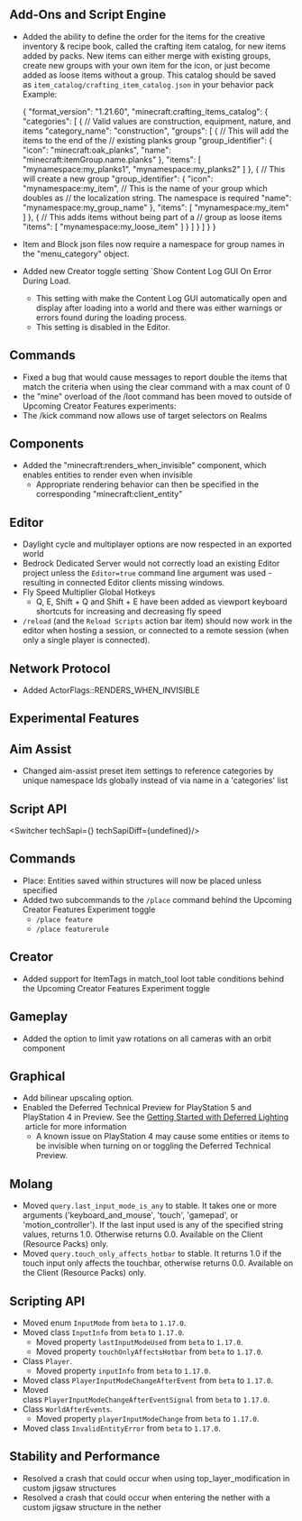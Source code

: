 



## Add-Ons and Script Engine

-   Added the ability to define the order for the items for the creative inventory & recipe book, called the crafting item catalog, for new items added by packs. New items can either merge with existing groups, create new groups with your own item for the icon, or just become added as loose items without a group. This catalog should be saved as `item_catalog/crafting_item_catalog.json` in your behavior pack  
    Example:

    \{
       "format_version": "1.21.60",
       "minecraft:crafting_items_catalog": \{
          "categories": [
             \{
                // Valid values are construction, equipment, nature, and items
                "category_name": "construction",
                "groups": [
                   \{
                      // This will add the items to the end of the
                      // existing planks group
                      "group_identifier": \{
                         "icon": "minecraft:oak_planks",
                         "name": "minecraft:itemGroup.name.planks"
                      \},
                      "items": [
                         "mynamespace:my_planks1",
                         "mynamespace:my_planks2"
                      ]
                   \},
                   \{
                      // This will create a new group
                      "group_identifier": \{
                         "icon": "mynamespace:my_item",
                         // This is the name of your group which doubles as
                         // the localization string. The namespace is required
                         "name": "mynamespace:my_group_name"
                      \},
                      "items": [
                         "mynamespace:my_item"
                      ]
                   \},
                   \{
                      // This adds items without being part of a
                      // group as loose items
                      "items": [
                         "mynamespace:my_loose_item"
                      ]
                   \}
                ]
             \}
          ]
       \}
    \}
    

-   Item and Block json files now require a namespace for group names in the "menu\_category" object. 
-   Added new Creator toggle setting \`Show Content Log GUI On Error During Load.
    -   This setting with make the Content Log GUI automatically open and display after loading into a world and there was either warnings or errors found during the loading process.
    -   This setting is disabled in the Editor.

## Commands

-   Fixed a bug that would cause messages to report double the items that match the criteria when using the clear command with a max count of 0 
-   the "mine" overload of the /loot command has been moved to outside of Upcoming Creator Features experiments:
-   The /kick command now allows use of target selectors on Realms

## Components

-   Added the "minecraft:renders\_when\_invisible" component, which enables entities to render even when invisible
    -   Appropriate rendering behavior can then be specified in the corresponding "minecraft:client\_entity"

## Editor

-   Daylight cycle and multiplayer options are now respected in an exported world
-   Bedrock Dedicated Server would not correctly load an existing Editor project unless the `Editor=true` command line argument was used - resulting in connected Editor clients missing windows.
-   Fly Speed Multiplier Global Hotkeys
    -   Q, E, Shift + Q and Shift + E have been added as viewport keyboard shortcuts for increasing and decreasing fly speed
-   `/reload` (and the `Reload Scripts` action bar item) should now work in the editor when hosting a session, or connected to a remote session (when only a single player is connected).

## Network Protocol

-   Added ActorFlags::RENDERS\_WHEN\_INVISIBLE




<h2 className="experimental_divider">Experimental Features</h2>




## Aim Assist

-   Changed aim-assist preset item settings to reference categories by unique namespace Ids globally instead of via name in a 'categories' list


## **Script API**

<Switcher techSapi={<TechSapiExp/>} techSapiDiff={undefined}/>

## Commands

-   Place: Entities saved within structures will now be placed unless specified 
-   Added two subcommands to the `/place` command behind the Upcoming Creator Features Experiment toggle 
    -   `/place feature`
    -   `/place featurerule`

## Creator

-   Added support for ItemTags in match\_tool loot table conditions behind the Upcoming Creator Features Experiment toggle

## Gameplay

-   Added the option to limit yaw rotations on all cameras with an orbit component

## Graphical

-   Add bilinear upscaling option.
-   Enabled the Deferred Technical Preview for PlayStation 5 and PlayStation 4 in Preview. See the [Getting Started with Deferred Lighting](https://learn.microsoft.com/en-us/minecraft/creator/documents/deferredlighting?view=minecraft-bedrock-stable)  article for more information
    -   A known issue on PlayStation 4 may cause some entities or items to be invisible when turning on or toggling the Deferred Technical Preview.

## Molang

-   Moved `query.last_input_mode_is_any` to stable. It takes one or more arguments ('keyboard\_and\_mouse', 'touch', 'gamepad', or 'motion\_controller'). If the last input used is any of the specified string values, returns 1.0. Otherwise returns 0.0. Available on the Client (Resource Packs) only.
-   Moved `query.touch_only_affects_hotbar` to stable. It returns 1.0 if the touch input only affects the touchbar, otherwise returns 0.0. Available on the Client (Resource Packs) only.

## Scripting API

-   Moved enum `InputMode` from `beta` to `1.17.0`.
-   Moved class `InputInfo` from `beta` to `1.17.0`.
    -   Moved property `lastInputModeUsed` from `beta` to `1.17.0`.
    -   Moved property `touchOnlyAffectsHotbar` from `beta` to `1.17.0`.
-   Class `Player`.
    -   Moved property `inputInfo` from `beta` to `1.17.0`.
-   Moved class `PlayerInputModeChangeAfterEvent` from `beta` to `1.17.0`.
-   Moved class `PlayerInputModeChangeAfterEventSignal` from `beta` to `1.17.0`.
-   Class `WorldAfterEvents`.
    -   Moved property `playerInputModeChange` from `beta` to `1.17.0`.
-   Moved class `InvalidEntityError` from `beta` to `1.17.0`.

## Stability and Performance

-   Resolved a crash that could occur when using top\_layer\_modification in custom jigsaw structures
-   Resolved a crash that could occur when entering the nether with a custom jigsaw structure in the nether